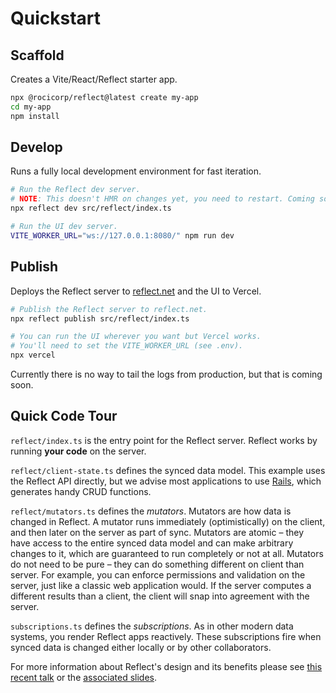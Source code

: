 # Quickstart

## Scaffold

Creates a Vite/React/Reflect starter app.

```bash copy
npx @rocicorp/reflect@latest create my-app
cd my-app
npm install
```

## Develop

Runs a fully local development environment for fast iteration.

```bash copy
# Run the Reflect dev server.
# NOTE: This doesn't HMR on changes yet, you need to restart. Coming soon.
npx reflect dev src/reflect/index.ts

# Run the UI dev server.
VITE_WORKER_URL="ws://127.0.0.1:8080/" npm run dev
```

## Publish

Deploys the Reflect server to [reflect.net](https://reflect.net/) and the UI to Vercel.

```bash copy
# Publish the Reflect server to reflect.net.
npx reflect publish src/reflect/index.ts

# You can run the UI wherever you want but Vercel works.
# You'll need to set the VITE_WORKER_URL (see .env).
npx vercel
```

Currently there is no way to tail the logs from production, but that is coming soon.

## Quick Code Tour

`reflect/index.ts` is the entry point for the Reflect server. Reflect works by running **your code** on the server.

`reflect/client-state.ts` defines the synced data model. This example uses the Reflect API directly, but we advise most applications to use [Rails](https://github.com/rocicorp/rails), which generates handy CRUD functions.

`reflect/mutators.ts` defines the _mutators_. Mutators are how data is changed in Reflect. A mutator runs immediately (optimistically) on the client, and then later on the server as part of sync. Mutators are atomic – they have access to the entire synced data model and can make arbitrary changes to it, which are guaranteed to run completely or not at all. Mutators do not need to be pure – they can do something different on client than server. For example, you can enforce permissions and validation on the server, just like a classic web application would. If the server computes a different results than a client, the client will snap into agreement with the server.

`subscriptions.ts` defines the _subscriptions_. As in other modern data systems, you render Reflect apps reactively. These subscriptions fire when synced data is changed either locally or by other collaborators.

For more information about Reflect's design and its benefits please see [this recent talk](https://www.youtube.com/live/7Bb0KRLL8FI?si=O_tO27zgpoxPIrHW&t=1830) or the [associated slides](https://pitch.com/public/a49fccb0-da65-4d64-966e-e519674d951f).
